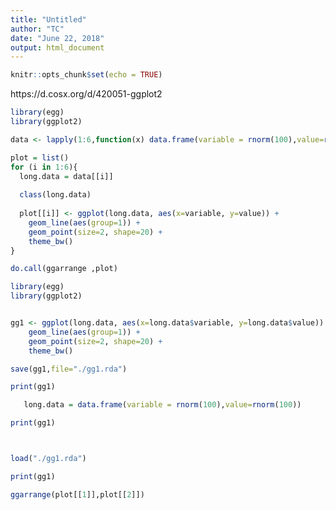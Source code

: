 ```yaml
---
title: "Untitled"
author: "TC"
date: "June 22, 2018"
output: html_document
---
```


```r
knitr::opts_chunk$set(echo = TRUE)
```

https://d.cosx.org/d/420051-ggplot2


```r
library(egg)
library(ggplot2)

data <- lapply(1:6,function(x) data.frame(variable = rnorm(100),value=rnorm(100)))

plot = list()
for (i in 1:6){
  long.data = data[[i]]
  
  class(long.data)
  
  plot[[i]] <- ggplot(long.data, aes(x=variable, y=value)) +
    geom_line(aes(group=1)) +
    geom_point(size=2, shape=20) +
    theme_bw()
}

do.call(ggarrange ,plot)
```

```r
library(egg)
library(ggplot2)
```

```r
```


```r






gg1 <- ggplot(long.data, aes(x=long.data$variable, y=long.data$value)) + 
    geom_line(aes(group=1)) + 
    geom_point(size=2, shape=20) + 
    theme_bw()

save(gg1,file="./gg1.rda")

print(gg1)

   long.data = data.frame(variable = rnorm(100),value=rnorm(100))

print(gg1)




```


```r
load("./gg1.rda")

print(gg1)
```



```r
ggarrange(plot[[1]],plot[[2]])
```






